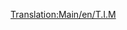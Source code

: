 [[Translation:Main/en/T.I.M]]{{en/-}}{{Template:<!--Trains-->pociągi/Pl
|Image=[[File:en/Tim.png]]
|Name="T.I.M."
|Cost=£46,875 ($93.750)
|Speed=241 km/h (150 mph)
|Weight=90 t
|Power=7,000 hp (5.220 kW)
|Annual=£3,374 ($6.748)
|Designed=1984
|Lifespan=25
|Capacity=N/A
|Description=Jest to lokomotywa z podwójną głowicą, która może przyspieszyć do 64 km/h <small>''(kph)''</small> szybciej niż następny najlepszy, [[Main/pl/SH "40"|SH "40"]] . Istnieje jedna szybsza lokomotywa szynowa, [[Main/pl/AsiaStar|"AsiaStar"]].
|Real-life=Jest to odpowiednik Transport Tycoon wczesnego modelu francuskiego [http://en.wikipedia.org/wiki/TGV TGV] (Train à Grande Vitesse).
}}